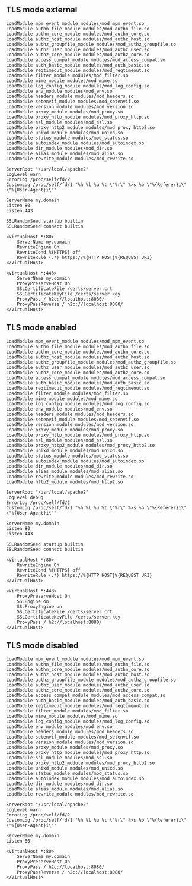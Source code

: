 ## TLS mode external

```
LoadModule mpm_event_module modules/mod_mpm_event.so
LoadModule authn_file_module modules/mod_authn_file.so
LoadModule authn_core_module modules/mod_authn_core.so
LoadModule authz_host_module modules/mod_authz_host.so
LoadModule authz_groupfile_module modules/mod_authz_groupfile.so
LoadModule authz_user_module modules/mod_authz_user.so
LoadModule authz_core_module modules/mod_authz_core.so
LoadModule access_compat_module modules/mod_access_compat.so
LoadModule auth_basic_module modules/mod_auth_basic.so
LoadModule reqtimeout_module modules/mod_reqtimeout.so
LoadModule filter_module modules/mod_filter.so
LoadModule mime_module modules/mod_mime.so
LoadModule log_config_module modules/mod_log_config.so
LoadModule env_module modules/mod_env.so
LoadModule headers_module modules/mod_headers.so
LoadModule setenvif_module modules/mod_setenvif.so
LoadModule version_module modules/mod_version.so
LoadModule proxy_module modules/mod_proxy.so
LoadModule proxy_http_module modules/mod_proxy_http.so
LoadModule ssl_module modules/mod_ssl.so
LoadModule proxy_http2_module modules/mod_proxy_http2.so
LoadModule unixd_module modules/mod_unixd.so
LoadModule status_module modules/mod_status.so
LoadModule autoindex_module modules/mod_autoindex.so
LoadModule dir_module modules/mod_dir.so
LoadModule alias_module modules/mod_alias.so
LoadModule rewrite_module modules/mod_rewrite.so

ServerRoot "/usr/local/apache2"
LogLevel warn
ErrorLog /proc/self/fd/2
CustomLog /proc/self/fd/1 "%h %l %u %t \"%r\" %>s %b \"%{Referer}i\" \"%{User-Agent}i\""

ServerName my.domain
Listen 80
Listen 443

SSLRandomSeed startup builtin
SSLRandomSeed connect builtin

<VirtualHost *:80>
    ServerName my.domain
    RewriteEngine On
    RewriteCond %{HTTPS} off
    RewriteRule (.*) https://%{HTTP_HOST}%{REQUEST_URI}
</VirtualHost>

<VirtualHost *:443>
    ServerName my.domain
    ProxyPreserveHost On
    SSLCertificateFile /certs/server.crt
    SSLCertificateKeyFile /certs/server.key
    ProxyPass / h2c://localhost:8080/
    ProxyPassReverse / h2c://localhost:8080/
</VirtualHost>
```

## TLS mode enabled

```
LoadModule mpm_event_module modules/mod_mpm_event.so
LoadModule authn_file_module modules/mod_authn_file.so
LoadModule authn_core_module modules/mod_authn_core.so
LoadModule authz_host_module modules/mod_authz_host.so
LoadModule authz_groupfile_module modules/mod_authz_groupfile.so
LoadModule authz_user_module modules/mod_authz_user.so
LoadModule authz_core_module modules/mod_authz_core.so
LoadModule access_compat_module modules/mod_access_compat.so
LoadModule auth_basic_module modules/mod_auth_basic.so
LoadModule reqtimeout_module modules/mod_reqtimeout.so
LoadModule filter_module modules/mod_filter.so
LoadModule mime_module modules/mod_mime.so
LoadModule log_config_module modules/mod_log_config.so
LoadModule env_module modules/mod_env.so
LoadModule headers_module modules/mod_headers.so
LoadModule setenvif_module modules/mod_setenvif.so
LoadModule version_module modules/mod_version.so
LoadModule proxy_module modules/mod_proxy.so
LoadModule proxy_http_module modules/mod_proxy_http.so
LoadModule ssl_module modules/mod_ssl.so
LoadModule proxy_http2_module modules/mod_proxy_http2.so
LoadModule unixd_module modules/mod_unixd.so
LoadModule status_module modules/mod_status.so
LoadModule autoindex_module modules/mod_autoindex.so
LoadModule dir_module modules/mod_dir.so
LoadModule alias_module modules/mod_alias.so
LoadModule rewrite_module modules/mod_rewrite.so
LoadModule http2_module modules/mod_http2.so

ServerRoot "/usr/local/apache2"
LogLevel debug
ErrorLog /proc/self/fd/2
CustomLog /proc/self/fd/1 "%h %l %u %t \"%r\" %>s %b \"%{Referer}i\" \"%{User-Agent}i\""

ServerName my.domain
Listen 80
Listen 443

SSLRandomSeed startup builtin
SSLRandomSeed connect builtin

<VirtualHost *:80>
    RewriteEngine On
    RewriteCond %{HTTPS} off
    RewriteRule (.*) https://%{HTTP_HOST}%{REQUEST_URI}
</VirtualHost>

<VirtualHost *:443>
    ProxyPreserveHost On
    SSLEngine on
    SSLProxyEngine on
    SSLCertificateFile /certs/server.crt
    SSLCertificateKeyFile /certs/server.key
    ProxyPass / h2://localhost:8080/
</VirtualHost>
```

## TLS mode disabled

```
LoadModule mpm_event_module modules/mod_mpm_event.so
LoadModule authn_file_module modules/mod_authn_file.so
LoadModule authn_core_module modules/mod_authn_core.so
LoadModule authz_host_module modules/mod_authz_host.so
LoadModule authz_groupfile_module modules/mod_authz_groupfile.so
LoadModule authz_user_module modules/mod_authz_user.so
LoadModule authz_core_module modules/mod_authz_core.so
LoadModule access_compat_module modules/mod_access_compat.so
LoadModule auth_basic_module modules/mod_auth_basic.so
LoadModule reqtimeout_module modules/mod_reqtimeout.so
LoadModule filter_module modules/mod_filter.so
LoadModule mime_module modules/mod_mime.so
LoadModule log_config_module modules/mod_log_config.so
LoadModule env_module modules/mod_env.so
LoadModule headers_module modules/mod_headers.so
LoadModule setenvif_module modules/mod_setenvif.so
LoadModule version_module modules/mod_version.so
LoadModule proxy_module modules/mod_proxy.so
LoadModule proxy_http_module modules/mod_proxy_http.so
LoadModule ssl_module modules/mod_ssl.so
LoadModule proxy_http2_module modules/mod_proxy_http2.so
LoadModule unixd_module modules/mod_unixd.so
LoadModule status_module modules/mod_status.so
LoadModule autoindex_module modules/mod_autoindex.so
LoadModule dir_module modules/mod_dir.so
LoadModule alias_module modules/mod_alias.so
LoadModule rewrite_module modules/mod_rewrite.so

ServerRoot "/usr/local/apache2"
LogLevel warn
ErrorLog /proc/self/fd/2
CustomLog /proc/self/fd/1 "%h %l %u %t \"%r\" %>s %b \"%{Referer}i\" \"%{User-Agent}i\""

ServerName my.domain
Listen 80

<VirtualHost *:80>
    ServerName my.domain
    ProxyPreserveHost On
    ProxyPass / h2c://localhost:8080/
    ProxyPassReverse / h2c://localhost:8080/
</VirtualHost>
```
